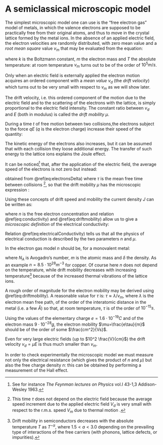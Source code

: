 # A semiclassical microscopic model

The simplest microscopic model one can use is the “free electron gas" model of metals, in which the valence electrons are supposed to be practically free from their original atoms, and thus to move in the crystal lattice formed by the metal ions. In the absence of an applied electric field, the electron velocities are randomly distributed, with zero mean value and a *root mean square* value $v_{m}$ that may be evaluated from the equation:

\begin{equation}
\frac{1}{2}mv_{m}^2=\frac{3}{2}kT
(\#eq:electronVrms)
\end{equation}


where $k$ is the Boltzmann constant, $m$ the electron mass and $T$ the absolute temperature: at room temperature $v_{m}$ turns out to be of the order of $10^5 m/s$.

Only when an electric field is externally applied the electron motion acquires an ordered component with a *mean value* $v_d$ (the *drift velocity*) which turns out to be very small with respect to $v_{m}$ as we will show later.

The drift velocity, i.e. this ordered component of the motion due to the electric field and to the scattering of the electrons with the lattice, is simply proportional to the electric field intensity. The constant ratio between $v_d$ and $E$ (both in modulus) is called the *drift mobility* $\mu$.

During a time $t$ of free motion between two collisions,the electrons subject to the force *qE* (*q* is the electron charge) increase their speed of the quantity:

\begin{equation}
a t = \frac{qE}{m}t
(\#eq:electronsDelta)
\end{equation}

The kinetic energy of the electrons also increases, but it can be assumed that with each collision they loose additional energy. The transfer of such energy to the lattice ions explains the Joule effect.

It can be noticed[^feynman] that, after the application of the electric field, the average speed of the electrons is not zero but instead:

\begin{equation}
v_d=a\tau=q\tau\frac{E}{m}
(\#eq:electronsAvgSpd)
\end{equation}

[^feynman]: See for instance *The Feynman lectures on Physics* vol.I 43-1,3 Addison-Wesley 1963.

obtained from \@ref(eq:electronsDelta) where $\tau$ is the mean free time between collisions [^meanFreeTimeBetweenCollisions], so that the drift mobility $\mu$ has the microscopic expression :

[^meanFreeTimeBetweenCollisions]: This time $\tau$ does not depend on the electric field because the average speed increment due to the applied electric field $V_d$ is very small with respect to the r.m.s. speed $V_m$ due to thermal motion .

\begin{equation}
\mu = \frac{v_d}{E} = \frac{q\tau}{m}
(\#eq:driftmobility)
\end{equation}

Using these concepts of drift speed and mobility the current density $J$ can be written as:

\begin{equation}
J = qn v_d
(\#eq:currentDensity)
\end{equation}

where $n$ is the free electron concentration and relation \@ref(eq:conductivity) and \@ref(eq:driftmobility) allow us to give a *microscopic definition* of the electrical conductivity:

\begin{equation}
 \sigma = q n \mu 
(\#eq:electricalConductivity)
\end{equation}

Relation \@ref(eq:electricalConductivity) tells us that all the physics of electrical conduction is described by the two parameters $n$ and $\mu$.

In the electron gas model $n$ should be, for a monovalent metal:

\begin{equation}
  n=\frac{N_Am}{\delta}
  (\#eq:nmonovalentmetal)
\end{equation}

where $N_A$ is Avogadro's number, $m$ is the atomic mass and $\delta$ the density. As an example $n=8.5 \cdot 10^{28}m^{-3}$ for copper. <!--maybe add a reference to https://en.wikipedia.org/wiki/Number_density-->
Of course here $n$ does not depend on the temperature, while drift mobility  decreases with increasing temperature[^drifmobilityAndTemperature] because of the increased thermal vibrations of the lattice ions. 


[^drifmobilityAndTemperature]: Drift mobility in semiconductors decreases with the absolute temperature $T$ as $T^{-\alpha }$, where $1.5<a<3.0$ depending on the prevailing type of interactions of the free carriers (with phonons, lattice defects, or impurities).


A rough order of magnitude for the electron mobility may be derived using \@ref(eq:driftmobility). A reasonable value for $\tau$ is: $\tau\approx\lambda/v_{m}$, where $\lambda$ is the electron mean free path, of the order of the interatomic distance in the metal (i.e. a few $\mathring{A}$) so that, at room temperature, $\tau$ is of the order of $10^{-15}s$.

Using the values of the elementary charge $e = 1.6 \cdot 10^{-19 }C$ and of the electron mass $9 \cdot 10^{-28} g$, the electron mobility $\mu=\frac{e\tau}{m}$ should be of the order of some $\frac{cm^2}{Vs}$.

Even for very large electric fields (up to $10^2 \frac{V}{cm}$) the drift velocity $v_d=\mu E$ is thus much smaller than $v_{m}$.


In order to check experimentally the microscopic model we must measure not only the electrical resistance (which gives the product of $n$ and $\mu$) but also the free charge density $n$: this can be obtained by performing a measurement of the Hall effect.
